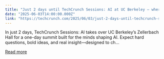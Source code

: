 ```yaml
---
title: "Just 2 days until TechCrunch Sessions: AI at UC Berkeley — where the future of AI takes shape"
date: "2025-06-03T14:00:00.000Z"
link: "https://techcrunch.com/2025/06/03/just-2-days-until-techcrunch-sessions-ai-at-uc-berkeley-where-the-future-of-ai-takes-shape/"
---
```


In just 2 days, TechCrunch Sessions: AI takes over UC Berkeley’s Zellerbach Hall for a one-day summit built for the minds shaping AI. Expect hard questions, bold ideas, and real insight—designed to ch...

[Read more](https://techcrunch.com/2025/06/03/just-2-days-until-techcrunch-sessions-ai-at-uc-berkeley-where-the-future-of-ai-takes-shape/)
